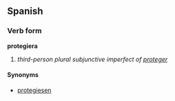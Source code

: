 ==Spanish==
===Verb form===
'''protegiera'''

# ''third-person plural subjunctive imperfect of [[proteger]]''

====Synonyms====
*[[protegiesen]]